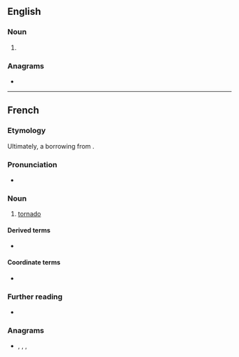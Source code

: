 ==English==

===Noun===
{{en-noun}}

# {{obsolete form of|en|tornado}}

===Anagrams===
* {{anagrams|en|a=adenort|-dronate|donater|neotard|on-trade|ornated}}

----

==French==

===Etymology===
Ultimately, a borrowing from {{bor|fr|es|tornado}}.

===Pronunciation===
* {{audio|fr|LL-Q150 (fra)-GrandCelinien-tornade.wav|Audio}}

===Noun===
{{fr-noun|f}}

# [[tornado]]

====Derived terms====
* {{l|fr|tornade de feu}}

====Coordinate terms====
* {{l|fr|microrafale}}

===Further reading===
* {{R:TLFi}}

===Anagrams===
* {{l|fr|adorent}}, {{l|fr|détrôna}}, {{l|fr|érodant}}, {{l|fr|tadorne}}